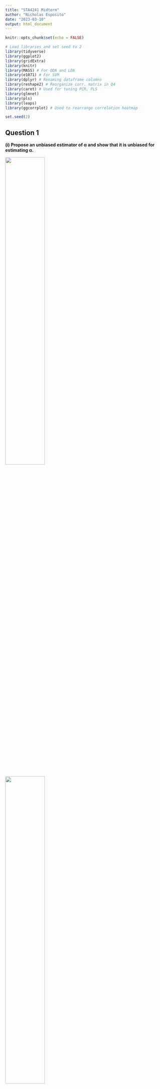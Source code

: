 ```yaml
---
title: "STA4241 Midterm"
author: "Nicholas Esposito"
date: "2023-03-10"
output: html_document
---
```


```r
knitr::opts_chunk$set(echo = FALSE)
```


```r
# Load libraries and set seed to 2
library(tidyverse)
library(ggplot2)
library(gridExtra)
library(knitr)
library(MASS) # For QDA and LDA
library(e1071) # For SVM
library(dplyr) # Renaming dataframe columns
library(reshape2) # Reorganize corr. matrix in Q4
library(caret) # Used for tuning PCR, PLS
library(glmnet)
library(pls)
library(leaps)
library(ggcorrplot) # Used to rearrange correlation heatmap

set.seed(2)
```

## Question 1

**(i) Propose an unbiased estimator of α and show that it is unbiased for estimating α.**

![](Midterm-Data/Q1-i-part1.png){width=70%, height=50%}

![](Midterm-Data/Q1-i-part2.png){width=50%, height=50%}

**(ii) Find the sampling distribution of your estimator in either finite samples or in large samples.**

According to CLT, given X1,...,Xn are i.i.d with mean mu and variance sigma^2, if you take sufficiently large samples, the sampling distribution will follow a distribution that is approximately Normal, centered at the mean estimate of α. To prove this, I ran 1000 iterations of α estimates, generating datasets of sizes 10, 1000, and 10000 from a Gamma distribution (α = 1, β = 0.01). As the sample size increased, the sampling distribution of the estimator approached a Normal shape, centered on the mean of the estimates. 

```r
# Visualize the sampling distribution of our estimator
q1_visualize_dist <- function(n){
  q1_xbar <- c()
  q1_x2bar <- c()
  for (i in 1:1000){
    q1_x <- rgamma(n, 1, 0.01)
    q1_xbar[i] <- mean(q1_x)
    q1_x2bar[i] <- mean(q1_x^2)
  } 
  
  # Generate estimates of alphahat
  q1_alphahat <- data.frame(q1_xbar^2 / (q1_xbar - (q1_xbar^2)))
  colnames(q1_alphahat) <- c("Estimates")
  
  # Plot distribution of the estimates
  q1_plot <- q1_alphahat %>% 
    ggplot(aes(x = Estimates)) +
    geom_histogram(aes(y = ..density..),
                   color = "black",
                   fill = "white") +
    stat_function(fun = dnorm,
                  args = list(mean = mean(q1_alphahat$Estimates),
                              sd = sd(q1_alphahat$Estimates))) +
    labs(title = paste("n = ", as.character(n)))
  
  return(q1_plot)
}

# Find distribution at n = 10, 1000, 10000
q1_plot_10 <- q1_visualize_dist(10)
q1_plot_1000 <- q1_visualize_dist(1000)
q1_plot_10000 <- q1_visualize_dist(10000)

grid.arrange(q1_plot_10, q1_plot_1000, q1_plot_10000, ncol=2)
```

**(iii) Describe how to implement a parametric bootstrap for this particular problem.**

![](Midterm-Data/Q1-iii.png){width=60%, height=60%}

**(iv) Utilizing the parametric bootstrap described in part (iii), what is variance of the estimator?**

```r
q1_boot_xbar <- c()
q1_boot_x2bar <- c()
q1_n <- 1000
q1_B <- 1000

for (boot in 1:q1_B){
  # Generate from Gamma dist.
  q1_boot_x <- rgamma(1000, 1, 0.01)
  q1_boot_xbar[boot] <- mean(q1_boot_x)
  q1_boot_x2bar[boot] <- mean(q1_boot_x^2)
} 

# Generate estimates of alphahat
q1_boot_alphahat <- data.frame(q1_boot_xbar^2 / (q1_boot_x2bar - (q1_boot_xbar^2)))
colnames(q1_boot_alphahat) <- c("Estimates")

# Variance of the bootstrap estimates
q1_boot_var <- sd(q1_boot_alphahat$Estimates)^2

# Print values
q1_iv_out <- cbind(q1_boot_var)
colnames(q1_iv_out) <- c("Variance Using Parametric Bootstrap in (iii)")
kable(q1_iv_out, digits = 4, align = "l")
```

**(v) What is the expected value of your answer in (iv)?**

Since the variance is equal to a constant, taking the expected value of the variance yields that constant value. Thus, the expected value of the variance is equal to the variance, or E(Var(α) | X) = Var(α)). 

```r
# Print values
q1_v_out <- cbind(q1_boot_var)
colnames(q1_v_out) <- c("Expected Value of the Variance Using Parametric Bootstrap in (iii)")
kable(q1_v_out, digits = 4, align = "l")
```

**(vi) Describe how to implement a parametric bootstrap for this particular problem when assuming a normal distribution for the data.**

![](Midterm-Data/Q1-vi.png){width=70%, height=50%}

**(vii) What is the expected value using this new bootstrap?**

Since the variance is equal to a constant, taking the expected value of the variance yields that constant value.

```r
q1_norm_boot_xbar <- c()
q1_norm_boot_x2bar <- c()

# Find mean and sd of x values from Gamma dist.
q1_x_gamma <- rgamma(q1_n, 1, 0.01)
q1_mean <- mean(q1_x_gamma)
q1_sd <- sd(q1_x_gamma)

for (boot in 1:q1_B){
  # Generate from Normal dist.
  q1_norm_boot_x <- rnorm(1000, q1_mean, q1_sd)
  q1_norm_boot_xbar[boot] <- mean(q1_norm_boot_x)
  q1_norm_boot_x2bar[boot] <- mean(q1_norm_boot_x^2)
} 

# Generate estimates of alphahat
q1_norm_boot_alphahat <- data.frame(q1_norm_boot_xbar^2 / (q1_norm_boot_x2bar - (q1_norm_boot_xbar^2)))
colnames(q1_norm_boot_alphahat) <- c("Estimates")

# Variance of the bootstrap estimates
q1_norm_boot_var <- sd(q1_norm_boot_alphahat$Estimates)^2

# Since the variance is a constant, the expected value will be that constant

# Print values
q1_vii_out <- cbind(q1_norm_boot_var)
colnames(q1_vii_out) <- c("Expected Value of the Variance Using Parametric Bootstrap in (vi)")
kable(q1_vii_out, digits = 4, align = "l")
```

**(viii) Given your answer to the previous question, do you think this misspecified version of the bootstrap will perform well?**

Based on the work throughout this question, I believe the misspecified version of the bootstrap, which utilizes a Normal distribution, will perform well. As shown in part (ii), when given very large sample sizes, the sampling distribution of the estimator will follow a distribution that is approximately Normal. When utilizing the bootstrap, we will be generating large data sets with each bootstrap iteration. Thus, the distributions of these estimates will be approximately Normal, so it is expected that this bootstrap version will perform well in capturing the true parameter α. 

## Question 2

**(i) Let the sample size be n = 10 and set the true parameter values to be α = 1 and β = 0.01. Use the two parametric bootstraps from question 1 and the standard nonparametric bootstrap. Using B = 1000 bootstrap replicates and the percentile method for calculating confidence intervals with the bootstrap, what is the coverage rate of 95% confidence intervals for each of the three bootstrap approaches? In other words, in what percentage of simulated data sets do your intervals cover the true α value for each bootstrap?**

The non-parametric bootstrap had a coverage rate of 0.723, similar to the parametric bootstrap following the Gamma distribution, 0.739. However, the parametric bootstrap following the Normal distribution had a coverage rate of 0.933. One explanation for this is that the bootstrap estimates using the normal distribution are centered on our alpha estimates, so it is expected that this approach would perform better in capturing the true α value for each bootstrap.

```r
# Function for estimation of alpha
estAlpha <- function(bootVals){
  mean_sq <- mean(bootVals)^2 # Evaluate estimator in parts
  x_sq <- (sum((bootVals)^2)) / (length(bootVals))
  
  est_alpha_val <- (mean_sq) / (x_sq - mean_sq)
  return(est_alpha_val)
}

# Perform 1000 simulation trials
numTrials <- 1000
q2_nonp_cov <- matrix(NA, numTrials, 2) # 3 bootstrap variations
q2_p_gamma_cov <- matrix(NA, numTrials, 2)
q2_p_norm_cov <- matrix(NA, numTrials, 2)
q2_B <- 1000 # 1000 bootstraps

# Data set information
q2_n <- 10
q2_alpha <- 1
q2_beta <- 0.01

# Store bootstrap values for visualization
q2_nonp_viz <- c()
q2_p_gamma_viz <- c()
q2_p_norm_viz <- c()

for(trial in 1:numTrials){
  
  # Generate data set
  q2_x <- rgamma(q2_n, shape = q2_alpha, scale = q2_beta)
  
  # --- Non-parametric bootstrapping ---
  
  # Keep track of B = 1000 bootstrap estimates 
  q2_nonp_bootstrap_vals <- rep(NA, q2_B)
  
  for(boot in 1:q2_B){
    # Find random sample from sample data to perform bootstrapping
    q2_nonp_boot <- sample(q2_x, q2_n, replace = TRUE)
    q2_nonp_bootstrap_vals[boot] <- estAlpha(q2_nonp_boot) # Estimator for alpha
  }
  
  # Use percentile method
  q2_nonp_cov[trial,] <- quantile(q2_nonp_bootstrap_vals, c(0.025, 0.975)) # q2_nonp_cov[trial,1] stores q0.025, q2_nonp_cov[trial,1] stores q0.975
  
  # Store non-parametric bootstrap values for visualization
  q2_nonp_viz <- append(q2_nonp_viz, q2_nonp_bootstrap_vals)
  
  # --- Parametric bootstrapping ---
  
  # Keep track of B = 1000 bootstrap estimates 
  q2_p_gamma_bootstrap_vals <- rep(NA, q2_B)
  q2_p_norm_bootstrap_vals <- rep(NA, q2_B)
  
  # Estimate using estimator from Q1
  q2_est_alpha <- estAlpha(q2_x)
  
  # Find mean and sd of x values
  q2_mean <- mean(q2_x)
  q2_sd <- sd(q2_x)
  
  for(boot in 1:q2_B){
    # Generate data from the distribution our sample follows
    
    # 1. Gamma distribution
    q2_p_gamma_bootstrap_vals[boot] <- estAlpha(rgamma(q2_n, q2_est_alpha, q2_beta)) # Estimator for alpha
    
    # 2. Normal distribution
    q2_p_norm_bootstrap_vals[boot] <- estAlpha(rnorm(q2_n, q2_mean, q2_sd)) # Estimator for alpha
  }
  
  # Use percentile method - gamma dist.
  q2_p_gamma_cov[trial,] <- quantile(q2_p_gamma_bootstrap_vals, c(0.025, 0.975))
  q2_p_norm_cov[trial,] <- quantile(q2_p_norm_bootstrap_vals, c(0.025, 0.975))
  
  # Store parametric bootstrap values for visualization
  q2_p_gamma_viz <- append(q2_p_gamma_viz, q2_p_gamma_bootstrap_vals)
  q2_p_norm_viz <- append(q2_p_norm_viz, q2_p_norm_bootstrap_vals)
}

# Non-parametric coverage rate
q2_nonp_cov_rate <- mean(1*(q2_nonp_cov[,1] < q2_alpha & q2_nonp_cov[,2] > q2_alpha))

# Parametric coverage rate - gamma dist.
q2_p_gamma_cov_rate <- mean(1*(q2_p_gamma_cov[,1] < q2_alpha & q2_p_gamma_cov[,2] > q2_alpha))

# Parametric coverage rate - normal dist.
q2_p_norm_cov_rate <- mean(1*(q2_p_norm_cov[,1] < q2_alpha & q2_p_norm_cov[,2] > q2_alpha))

# Print values
q2_i_out <- cbind(q2_nonp_cov_rate, q2_p_gamma_cov_rate, q2_p_norm_cov_rate)
colnames(q2_i_out) <- c("Non-Parametric", "Parametric - Gamma Dist.", "Parametric - Normal Dist.")
kable(q2_i_out, digits = 4, align = "l")
```

**(ii) Using your simulated data sets, visualize the sampling distribution of ̂α.**

```r
# Make each vector of est. values a dataframe
q2_nonp_df <- data.frame(q2_nonp_viz)
colnames(q2_nonp_df) <- c("Estimate")

q2_p_gamma_df <- data.frame(q2_p_gamma_viz)
colnames(q2_p_gamma_df) <- c("Estimate")

q2_p_norm_df <- data.frame(q2_p_norm_viz)
colnames(q2_p_norm_df) <- c("Estimate")

q2_nonp_hist <-  q2_nonp_df %>%
  ggplot(aes(x = Estimate)) +
  geom_density(color = "black",
                 fill = "blue",
                 binwidth = 0.25) +
  labs(title = "Non-Parametric Bootstrap Distribution") +
  xlim(0,10) +
  ylim(0,1) +
  geom_vline(xintercept = q2_alpha,
             linetype = "dashed",
             color = "red",
             size = 0.5)

q2_p_gamma_hist <- q2_p_gamma_df %>%
  ggplot(aes(x = Estimate)) +
  geom_density(color = "black",
                 fill = "blue") +
  labs(title = "Parametric Bootstrap Distribution - Gamma Dist.") +
  xlim(0,10) +
  ylim(0,1) +
  geom_vline(xintercept = q2_alpha,
             linetype = "dashed",
             color = "red",
             size = 0.5)

q2_p_norm_hist <-  q2_p_norm_df %>%
  ggplot(aes(x = Estimate)) +
  geom_density(color = "black",
                 fill = "blue") +
  labs(title = "Parametric Bootstrap Distribution - Normal Dist.") +
  xlim(0,10) +
  ylim(0,1) +
  geom_vline(xintercept = q2_alpha,
             linetype = "dashed",
             color = "red",
             size = 0.5)

grid.arrange(q2_nonp_hist, q2_p_gamma_hist, q2_p_norm_hist, ncol=2)
```

**(iii) For each of the three bootstrap approaches, explain why you found the results of the previous section.**

The non-parametric bootstrap following the Gamma distribution has the highest density of its estimates just above the true value of α. However, its estimates are also not entirely concentrated within the 95% confidence interval, so it is expected that this approach has a low coverage rate. The parametric bootstrap following the Gamma distribution is much more spread in its density concentration, although most of the distribution lies well above the true value of α. Thus, this approach will also have a low coverage rate. For both these approaches, the left tail, which has a relatively low concentration of the estimates, contains the true value of α. Thus, both are expected to perform poorly. Conversely, the parametric bootstrap following a Normal distribution has a high density of its data concentrated around the true value of α. The true value is not in either of the tails, and thus this approach produces good coverage results.

**(iv) Does the performance of the parametric bootstrap that incorrectly assumes a normal distribution for Xi depend in any way on the true values of α and β?**

The performance of the parametric bootstrap that incorrectly assumes a normal distribution is affected by the true values of alpha and beta. In the initial simulation, with alpha: 1 and beta: 0.01, we find a coverage rate of 0.933. When changing both the alpha and beta values to varying combinations, the coverage rate also varies, especially with larger alpha and beta values. For example, when alpha is set to 2 and beta to 0.02, the coverage rate drops by  ~0.15. The effect on the performance is not substantial (~0.4 difference between the initial coverage rate and that of alpha: 10, beta: 0.1), although there is evidence of a change in performance. 

```r
norm_dist_sim <- function(alphaVal, betaVal){
  # Store conf. intervals
  q2_iv_p_norm_cov <- matrix(NA, numTrials, 2)
  
  # Run 1000 trials with 1000 bootstraps for varying values of alpha and beta (same num. of trials and bootstraps as above)
  for(trial in 1:numTrials){
    
    # Generate data set
    q2_iv_x <- rgamma(q2_n, shape = alphaVal, scale = betaVal)
    
    # Keep track of B = 1000 bootstrap estimates 
    q2_iv_p_norm_bootstrap_vals <- rep(NA, q2_B)
    
    # Find mean and sd of x values
    q2_iv_mean <- mean(q2_iv_x)
    q2_iv_sd <- sd(q2_iv_x)
    
    for(boot in 1:q2_B){
      # Generate data from the Normal distribution
      q2_iv_p_norm_bootstrap_vals[boot] <- estAlpha(rnorm(q2_n, q2_iv_mean, q2_iv_sd)) # Estimator for alpha
    }
    
    # Use percentile method - gamma dist.
    q2_iv_p_norm_cov[trial,] <- quantile(q2_iv_p_norm_bootstrap_vals, c(0.025, 0.975))
  }
  
  return(mean(1*(q2_iv_p_norm_cov[,1] < alphaVal & q2_iv_p_norm_cov[,2] > alphaVal)))
}

# Alpha: 2, Beta: 0.02
q2_iv_alpha2_beta2 <- norm_dist_sim(2, 0.02)

# Alpha: 2, Beta: 0.05
q2_iv_alpha2_beta5 <- norm_dist_sim(2, 0.05)

# Alpha: 5, Beta: 0.02
q2_iv_alpha5_beta2 <- norm_dist_sim(5, 0.02)

# Alpha: 5, Beta: 0.05
q2_iv_alpha5_beta5 <- norm_dist_sim(5, 0.05)

# Alpha: 10, Beta: 0.1
q2_iv_alpha10_beta1 <- norm_dist_sim(10, 0.1)

# Print values
q2_iv_out <- cbind(q2_p_norm_cov_rate, q2_iv_alpha2_beta2, q2_iv_alpha2_beta5, q2_iv_alpha5_beta2, q2_iv_alpha5_beta5, q2_iv_alpha10_beta1)
colnames(q2_iv_out) <- c("Alpha: 1, Beta: 0.01", "Alpha: 2, Beta: 0.02", "Alpha: 2, Beta: 0.05", "Alpha: 5, Beta: 0.02", "Alpha: 5, Beta: 0.05", "Alpha: 10, Beta: 0.1")
kable(q2_iv_out, digits = 4, align = "l")
```

## Question 3

```r
# Read in training and testing data - Y is binary, X1...Xn are cont. 
q3_train_data <- data.frame(read.csv("Midterm/Midterm-Data/Problem3training.csv"))
q3_test_data <- data.frame(read.csv("Midterm/Midterm-Data/Problem3testing.csv"))
q3_train_n <- nrow(q3_train_data)
q3_test_n <- nrow(q3_test_data)
q3_p <- ncol(q3_train_data) - 1
```

**(i) Fit the following four models to the data: Logistic regression, LDA, QDA, and SVM with the radial kernel. What are the error rates for each of the four models on the testing data set?**

```r
q3_errors <- c()

# Logistic model

q3_logit <- glm(Y ~ ., 
                data = q3_train_data,
                family = binomial)

q3_test_pred_logit <- 1*(predict(q3_logit, newdata = q3_test_data, type="response") > 0.5)

q3_errors[1] <- mean(q3_test_pred_logit != (q3_test_data$Y))

# LDA

q3_lda <- lda(Y ~ ., 
              data = q3_train_data)

q3_test_pred_lda <- as.numeric(predict(q3_lda, 
                                    newdata = q3_test_data)$class) - 1

q3_errors[2] <- mean(q3_test_pred_lda != (q3_test_data$Y))

# QDA

q3_qda <- qda(Y ~ ., 
              data = q3_train_data)

q3_test_pred_qda <- as.numeric(predict(q3_qda, 
                                    newdata = q3_test_data)$class) - 1
q3_errors[3] <- mean(q3_test_pred_qda != (q3_test_data$Y))

# SVM with a radial kernel

q3_svm_rad <- tune(svm,
                   as.factor(Y) ~ .,
                   data = q3_train_data,
                   kernel = "radial",
                   ranges=list(cost=c(0.01, 1, 5, 10, 100),
                               gamma=c(0.001, 0.01, 0.1, 1))) 
q3_svm_rad_fit <- q3_svm_rad$best.model

q3_test_pred_svm_rad <- (predict(q3_svm_rad_fit, newdata = q3_test_data))

q3_errors[4] <- mean(q3_test_pred_svm_rad != (q3_test_data$Y))

# Print error rates
q3_i_out <- cbind(q3_errors[1], q3_errors[2], q3_errors[3], q3_errors[4])
colnames(q3_i_out) <- c("Logistic", "LDA", "QDA", "SVM-R")
kable(q3_i_out, digits = 4, align = "l")
```

**(ii) Make a plot similar to the plot from problem 2 (i) on homework 2 that illustrates the decision boundary for covariates X1 and X2 for all of your models.**

```r
# Create grid of points for plots; X3...Xp will be set to zero
gridX1 <- seq(-3, 3, length = 100)
gridX2 <- seq(-3, 3, length = 100)
gridX <- expand.grid(gridX1, gridX2)
gridX_Zeros <- data.frame(matrix(0, 10000, q3_p-2))

q3_plot_data <- bind_cols(gridX, gridX_Zeros)

# Rename all columns to X1...Xp
colnames(q3_plot_data) <- c("X.1", "X.2", "X.3", "X.4", "X.5", "X.6", "X.7",
                            "X.8", "X.9", "X.10", "X.11", "X.12","X.13", "X.14",
                            "X.15", "X.16", "X.17", "X.18", "X.19", "X.20", "X.21",
                            "X.22", "X.23", "X.24", "X.25", "X.26", "X.27", "X.28") # Attempted a more efficient way, settled on brute force

# Run predictions and plot for each model

# Logistic model decision boundary
q3_logit_grid_pred <- 1*(predict(q3_logit, 
                                 q3_plot_data, 
                             type = "response") > 0.5)

q3_logit_plot <- q3_plot_data %>% 
  ggplot(aes(x = X.1, y = X.2, color = as.factor(q3_logit_grid_pred))) +
  geom_point() + 
  scale_colour_manual(values=c("blue", "darkgreen")) +
  labs(title = "Logsitic Regression", 
       x = "X1",
       y = "X2",
       color = "Outcome")

# LDA decision boundary
q3_lda_grid_pred <- as.numeric(predict(q3_lda, 
                                       newdata = q3_plot_data)$class) - 1

q3_lda_plot <- q3_plot_data %>% 
  ggplot(aes(x = X.1, y = X.2, color = as.factor(q3_lda_grid_pred))) +
  geom_point() + 
  scale_colour_manual(values=c("blue", "darkgreen")) +
  labs(title = "LDA", 
       x = "X1",
       y = "X2",
       color = "Outcome")

# QDA decision boundary
q3_qda_grid_pred <- as.numeric(predict(q3_qda, 
                                       newdata = q3_plot_data)$class) - 1

q3_qda_plot <- q3_plot_data %>% 
  ggplot(aes(x = X.1, y = X.2, color = as.factor(q3_qda_grid_pred))) +
  geom_point() + 
  scale_colour_manual(values=c("blue", "darkgreen")) +
  labs(title = "QDA", 
       x = "X1",
       y = "X2",
       color = "Outcome")

# SVM-Radial decision boundary
q3_svm_grid_pred <- (predict(q3_svm_rad_fit, newdata = q3_plot_data))

q3_svm_plot <- q3_plot_data %>% 
  ggplot(aes(x = X.1, y = X.2, color = as.factor(q3_svm_grid_pred))) +
  geom_point() + 
  scale_colour_manual(values=c("blue", "darkgreen")) +
  labs(title = "SVM-Radial", 
       x = "X1",
       y = "X2",
       color = "Outcome")

# Plot decision boundaries for each model on same grid
grid.arrange(q3_logit_plot, q3_lda_plot, q3_qda_plot, q3_svm_plot, ncol=2)
```

**(iii) Use cross-validation to estimate the testing error rate for each of the four approaches above.**

**1. Produce an error rate from cross-validation**

```r
# For cross-validation, we will use 10 folds to evaluate each approach
folds <- 10
groups <- cut(1:q3_train_n, breaks = 10, labels = F)

# Keep track of the error for each approach
q3_errors_CV <- matrix(NA, folds, 4)

for(fold in 1:folds){
  
  # Split the data into training/testing
  testIndex <- which(groups == fold)
  
  q3_train_CV <- q3_train_data[-testIndex,]
  q3_test_CV <- q3_train_data[testIndex,]
  
  # Logistic
  q3_logit_CV <- glm(Y ~ ., 
                  data = q3_train_CV,
                  family = binomial)
  
  q3_test_pred_logit_CV <- 1*(predict(q3_logit_CV, newdata = q3_test_CV, type="response") > 0.5)
  
  q3_errors_CV[fold, 1] <- mean(q3_test_pred_logit_CV != (q3_test_CV$Y))
  
  # LDA
  q3_lda_CV <- lda(Y ~ ., 
                   data = q3_train_CV)
  
  q3_test_pred_lda_CV <- as.numeric(predict(q3_lda_CV, 
                                         newdata = q3_test_CV)$class) - 1
  
  q3_errors_CV[fold, 2] <- mean(q3_test_pred_lda_CV != (q3_test_CV$Y))
  
  # QDA
  q3_qda_CV <- qda(Y ~ ., 
                   data = q3_train_CV)
  
  q3_test_pred_qda_CV <- as.numeric(predict(q3_qda_CV, 
                                            newdata = q3_test_CV)$class) - 1
  
  q3_errors_CV[fold, 3] <- mean(q3_test_pred_qda_CV != (q3_test_CV$Y))
  
  # SVM-Radial
  q3_svm_rad_CV <- tune(svm,
                     as.factor(Y) ~ .,
                     data = q3_train_CV,
                     kernel = "radial",
                     ranges=list(cost=c(0.01, 1, 5, 10, 100),
                                 gamma=c(0.001, 0.01, 0.1, 1))) 
  q3_svm_rad_fit_CV <- q3_svm_rad_CV$best.model
  
  q3_test_pred_svm_rad_CV <- (predict(q3_svm_rad_fit_CV, newdata = q3_test_CV))
  
  q3_errors_CV[fold,4] <- mean(q3_test_pred_svm_rad_CV != (q3_test_CV$Y))
}

# Find the avg error rate for each approach across the 10 folds
q3_logit_error_CV <- mean(q3_errors_CV[,1])
q3_lda_error_CV <- mean(q3_errors_CV[,2])
q3_qda_error_CV <- mean(q3_errors_CV[,3])
q3_svm_rad_error_CV <- mean(q3_errors_CV[,4])

# Print error rates
q3_iii_1_out <- cbind(q3_logit_error_CV, q3_lda_error_CV, q3_qda_error_CV, q3_svm_rad_error_CV)
colnames(q3_iii_1_out) <- c("Logistic", "LDA", "QDA", "SVM-R")
kable(q3_iii_1_out, digits = 4, align = "l")
```

**2. Compare the error rate from cross-validation with the error rate you obtained in part (i) and discuss any differences seen**

All of the cross-validation error rates slightly exceed the error rates found in part (i), with the SVM-Radial Kernel having the largest difference in error rate, ~0.061. *NOTE:* The differences in error rates were found by subtracting the error rates in part (i) from the cross-validation error rates (CV Errors - Original Errors), so a positive result indicates that the cross-validation error rate exceeded that of the error rate from part (i).

```r
# Print the difference in error rates: CV error rate - test error rate
q3_logit_diff <- q3_logit_error_CV - q3_errors[1]
q3_lda_diff <- q3_lda_error_CV - q3_errors[2]
q3_qda_diff <- q3_qda_error_CV - q3_errors[3]
q3_svm_rad_diff <- q3_svm_rad_error_CV - q3_errors[4]

q3_iii_2_out <- cbind(q3_logit_diff, q3_lda_diff, q3_qda_diff, q3_svm_rad_diff)
colnames(q3_iii_2_out) <- c("Logistic Diff.", "LDA Diff.", "QDA Diff.", "SVM-R Diff.")
kable(q3_iii_2_out, digits = 4, align = "l")
```

**3. Give potential reasons for discrepancies between the cross-validation error and your error rates from (i)**

The cross-validation error rates are higher than the error rates from part (i) for each approach. This means that the cross-validation error overestimates the true test error for our data set. One explanation for this is that the cross-validation error is obtained using less training data for the model than when we found the true test error. For 10 fold cross-validation, only 90% of the training data is used, creating a source of bias against the true error. 

**(iv) Incorporate PCA within your support vector machine.**

**1. Find the smallest M such that your principle components explain at least 90% of the information from the original covariates.**

The smallest value of M such that the principal components explain at least 90% of the information from the original covariates is 12.

```r
# Run PCA on the training data
q3_pca <- prcomp(q3_train_data, scale = TRUE)
#summary(q3_pca)

# Compute cumulative explained variance
cumulative_var <- data.frame(x = c(1:29), y = as.numeric(cumsum(q3_pca$sdev^2 / sum(q3_pca$sdev^2)))) # Cumulative variance explained
colnames(cumulative_var) <- c("PC", "CumVar")

# Find smallest M such that cumulative variation > 90%
q3_prin_comp <- which(cumulative_var$CumVar >= 0.9)[1] # Takes the first index in which cumulative variation >= 0.9

# Plot PCA to visualize the proportion of variance explained by M components
cumulative_var %>%
  ggplot(aes(x = PC, y = CumVar)) +
  geom_point() +
  geom_hline(yintercept = 0.9, # Draw a horizontal line at 0.9, for 90% variation explained by the data set
             color = "blue", 
             linetype = "dashed") +
  geom_vline(xintercept = q3_prin_comp, # Draw a vertical line at M
             color = "red",
             linetype = "dashed") +
  xlab("PCs") +
  ylab("Cumulative Explained Variance") +
  labs(title = "Smallest M Such That PCs Explain 90% of Information")

# Use PCA with SVM-Radial
q3_pca_train_data <- q3_train_data[,1:(q3_prin_comp+1)] # Use first M principle components, add 1 to account for Y

q3_svm_rad_pca <- tune(svm,
                   as.factor(Y) ~ .,
                   data = q3_pca_train_data,
                   kernel = "radial",
                   ranges=list(cost=c(0.01, 1, 5, 10, 100),
                               gamma=c(0.001, 0.01, 0.1, 1))) 
q3_svm_rad_pca_fit <- q3_svm_rad_pca$best.model

# Print out the minimum number of principle components, M
q3_iv_1_out <- cbind(q3_prin_comp)
colnames(q3_iv_1_out) <- c("# of PCs")
kable(q3_iv_1_out, digits = 4, align = "l")
```

**2. Use those M principle components within an SVM and get the prediction error rate on the testing data set.**

Using M = 12, the error rate for SVM with a radial kernel is 0.2337.

```r
# Run PCA prediction using the best model we found above
q3_test_pred_svm_rad_pca <- (predict(q3_svm_rad_pca_fit, newdata = q3_test_data))

q3_pca_error <- mean(q3_test_pred_svm_rad_pca != (q3_test_data$Y))

# Print out SVM error rate with M principle components
q3_iv_2_out <- cbind(q3_pca_error)
colnames(q3_iv_2_out) <- c("SVM-R with PCA")
kable(q3_iv_2_out, digits = 4, align = "l")
```

## Question 4

```r
# Read in training and testing data - Y, X1...Xn are cont. 
q4_train_data <- data.frame(read.csv("Midterm/Midterm-Data/Problem4training.csv"))
q4_test_data <- data.frame(read.csv("Midterm/Midterm-Data/Problem4testing.csv"))
q4_train_n <- nrow(q4_train_data)
q4_test_n <- nrow(q4_test_data)
q4_p <- ncol(q4_train_data) - 1
```

**(i) Make a heatmap of the empirical correlation matrix of the covariates in this dataset. This is a matrix where the (i,j) element is corr(Xi, Xj). Interpret your findings.**

Given the large number of covariates (186), it is difficult to draw conclusions about the correlation of individual covariates. However, we can see some patterns in the correlation matrix that indicate whether or not we have a high number of correlated covariates in our dataset. Given the sparsity of red/blue patches (or, the high density of white space, which is slightly easier to visualize), we can determine that there is a low quantity of highly-correlated covariates, a trend that factors into our decision about dimensionality reduction and shrinkage techniques.

```r
# Find correlation matrix
corr_mat <- round(cor(q4_train_data[,2:(q4_p+1)]), 2)
corr_map <- melt(corr_mat)

# Plot as a heatmap
corr_map %>%
  ggplot(aes(x = Var1, y = Var2, fill = value)) +
  geom_tile() +
  scale_fill_gradient2(low = "blue", 
                      high = "red",
                      mid = "white",
                      midpoint = 0,
                      limit = c(-1,1)) +
  coord_fixed() +
  labs(title = "Empricial Correlation Matrix")

# Plot as a heatmap but justify the correlations to the lower triangle matrix
corr_mat %>% ggcorrplot(hc.order = TRUE,
           type = "lower",
           lab = FALSE) +
  labs(title = "Empricial Correlation Matrix - Rearranged") +
  xlab("Var1") +
  ylab("Var2")
```

**(ii) Does the plot in part (i) tell you anything about whether it would be better to use dimension reduction approaches such as PCA and PLS, or shrinkage approaches such as lasso or ridge regression?**

Dimension reduction allows us to take a subset of the available covariates to include in our model. Prior to any form of variable selection, there are 186 predictors, which complicates our visualization of the training dataset and how the features are correlated. Dimension reduction will remove highly-correlated and unimportant features. Conversely, shrinkage techniques work to "shrink" the covariates to 0, in turn reducing their variance and minimizing mean square error (MSE). With the plot in part (i), we can draw that there is a high number of features with low correlation, so we want to choose an approach that will retain covariates we need. Shrinkage methods, such as Lasso and Ridge Regression, will address this issue, allowing us to work with a much smaller subset of the predictors.

**(iii) Does the plot in part (i) tell you anything about whether it would be better to use a ridge or lasso penalty when using shrinkage approaches?**

As explained in part (i), there is a relatively low number of predictors that are highly-correlated with the outcome. Similarly, we want an approach that will reduce the number of features we will use as predictors, due to the very large number of covariates we are initially provided (186). Thus, a lasso penalty will be best when using the shrinkage approach for this dataset, because lasso tends to perform better when provided a small number of significant predictors (in other words, when you have a small number of highly-correlated predictors). Lasso also works to eliminate features, which will help the overall interpretability of our model (conversely, ridge will reduce the impact of less important features).

**(iv) Fit each of the following models to the data, where any tuning parameters are chosen via cross-validation: Lasso regression, ridge regression, PLS, and PCR. What are the error rates for each of the four models on the testing data set?**

To depict the error rates for each approach, I found the MSEs on the testing dataset. Lasso regression has the lowest MSE at ~2.42, while ridge regression has the highest at ~4.23. PLS and PCR fall between these two approaches, with MSEs of ~2.77	and ~2.91, respectively. 

```r
q4_errors <- c()

# Lasso regression
q4_lasso_cv <- cv.glmnet(x = as.matrix(q4_train_data[,2:(q4_p + 1)]), y = q4_train_data$Y, alpha = 1)
q4_lasso_param <- q4_lasso_cv$lambda.min # Choose lambda that minimizes test MSE using 10-fold CV

# Fit lasso regression with optimal lambda
q4_lasso <- glmnet(x = as.matrix(q4_train_data[,2:(q4_p + 1)]), y = q4_train_data$Y, alpha = 1, lambda = q4_lasso_param)
q4_test_pred_lasso <- predict(q4_lasso, s = q4_lasso_param, newx = as.matrix(q4_test_data[,2:(q4_p + 1)]))

q4_errors[1] <- mean((as.numeric(q4_test_pred_lasso) - q4_test_data$Y)^2) # Test MSE

# Ridge regression
q4_ridge_cv <- cv.glmnet(x = as.matrix(q4_train_data[,2:(q4_p + 1)]), y = q4_train_data$Y, alpha = 0)
q4_ridge_param <- q4_ridge_cv$lambda.min # Choose lambda that minimizes test MSE using 10-fold CV

# Fit ridge regression with optimal lambda
q4_ridge <- glmnet(x = as.matrix(q4_train_data[,2:(q4_p + 1)]), y = q4_train_data$Y, alpha = 0, lambda = q4_ridge_param)
q4_test_pred_ridge <- predict(q4_ridge, s = q4_ridge_param, newx = as.matrix(q4_test_data[,2:(q4_p + 1)]))

q4_errors[2] <- mean((as.numeric(q4_test_pred_ridge) - q4_test_data$Y)^2) # Test MSE

# PLS
q4_pls_cv <- plsr(Y ~ ., data = q4_train_data, scale = TRUE, validation = "CV")
q4_pls_components <- which.min(RMSEP(q4_pls_cv)$val[1,,])  - 1 # This will pull the number of components with the smallest CV error; subtract 1 to account for model w/ 0 PCs

# Fit PLS with M number of components found from cross-validation
q4_pls <- plsr(Y ~ ., data = q4_train_data, scale = TRUE, ncomp = q4_pls_components)
q4_test_pred_pls <- predict(q4_pls, q4_test_data, ncomp = q4_pls_components)

q4_errors[3] <- mean((as.numeric(q4_test_pred_pls) - q4_test_data$Y)^2) # Test MSE

# PCR
q4_pcr_cv <- pcr(Y ~ ., data = q4_train_data, scale = TRUE, validation = "CV")
q4_pcr_components <- which.min(RMSEP(q4_pcr_cv)$val[1,,]) - 1 # This will pull the number of components with the smallest CV error; subtract 1 to account for model w/ 0 PCs

# Fit PCR with M number of components found from cross-validation
q4_pcr <- pcr(Y ~ ., data = q4_train_data, scale = TRUE, ncomp = q4_pcr_components)
q4_test_pred_pcr <- predict(q4_pcr, q4_test_data, ncomp = q4_pcr_components)

q4_errors[4] <- mean((as.numeric(q4_test_pred_pcr) - q4_test_data$Y)^2) # Test MSE

# Print MSEs
q4_iv_out <- cbind(q4_errors[1], q4_errors[2], q4_errors[3], q4_errors[4])
colnames(q4_iv_out) <- c("Lasso MSE", "Ridge MSE", "PLS MSE", "PCR MSE")
kable(q4_iv_out, digits = 4, align = "l")
```

**(v) Identify the important variables using two distinct variable selection techniques. Discuss the pros and cons of each approach, and interpret your findings on the main data set.**

*NOTE:* Given the large number of covariates (186), best subset was not feasible, as the number of possible models is 2^186. Thus, I opted to use forward stepwise regression and both stepwise regression (mix of forward and backward) as the two model selection techniques. Forward stepwise regression resulted in 42 covariates selected, while the mix of forward and backward stepwise regression found 33 covariates to be meaningful for our modeling. 

```r
# Generate an intercept-only model and the full model
q4_base_model <- lm(Y ~ 1, data = q4_train_data)
q4_full_model <- lm(Y ~ ., data = q4_train_data)

# Forward stepwise regression
q4_fwd_reg <- step(q4_base_model, 
                   direction = "forward", 
                   scope = list(lower = q4_base_model, upper = q4_full_model), 
                   k = log(q4_train_n), 
                   trace = 0) # Trace = 0 suppresses display

q4_fwd_reg_coef <- length(q4_fwd_reg$coefficients) # Find number of covariates

# Both stepwise regression
q4_both_reg <- step(q4_base_model, 
                   direction = "both", 
                   scope = list(lower = q4_base_model, upper = q4_full_model), 
                   k = log(q4_train_n), 
                   trace = 0) # Trace = 0 suppresses display

q4_both_reg_coef <- length(q4_both_reg$coefficients) # Find number of covariates

# Print values
q4_v_out <- cbind(q4_fwd_reg_coef, q4_both_reg_coef)
colnames(q4_v_out) <- c("Forward - # of Covariates", "Both - # of Covariates")
kable(q4_v_out, digits = 4, align = "l")
```

**(vi) Suppose you fit the ridge regression estimator that is given by ̂β.**

**1. Derive the variance of the ridge regression estimator.**

![](Midterm-Data/Q4-vi-part1.png){width=70%, height=50%}

![](Midterm-Data/Q4-vi-part2.png){width=70%, height=50%}

**2. Set λ = 4.7 and σ2 = 1. Estimate the covariance between ̂β3 and ̂β55.**

```r
# Find the necessay matrices for the ridge regression estimator
q4_I_p <- as.matrix(diag(q4_p)) # Identity matrix
q4_x_mat <- as.matrix(q4_train_data[,2:(q4_p + 1)])
q4_y_mat <- as.matrix(q4_train_data[,1])
q4_sigma_sq <- 1
q4_lambda <- 4.7

# This is the variance we found in part 1, which produces a variance-covariance matrix
q4_var_cov_mat <- (t(q4_x_mat)%*%q4_x_mat + q4_lambda*q4_I_p)^-1 %*%
  (t(q4_x_mat)%*%q4_x_mat + q4_lambda*q4_I_p)^-1 %*%
  (t(q4_x_mat)%*%q4_x_mat) *
  q4_sigma_sq

# Cov(B3, B55) will thus be given by the value at [3,55]
q4_cov_B3_B55 <- q4_var_cov_mat[3,55]

# Print covariance estimate
q4_vi_out <- cbind(q4_cov_B3_B55)
colnames(q4_vi_out) <- c("Covariance Between B3 and B55")
kable(q4_vi_out, digits = 4, align = "l")
```

**3. Is it possible to construct such an interval that is also valid? If so, implement it for covariate 20 and interpret your results. If not, explain why one can not be constructed.**

There is significant variation in both the standard errors and estimates. This is partial due to the specifications presented in the premise. Since the matrix Xi in the ridge regression estimator only contains the p predictors for that specific observation, we will have wide variation in our estimates. As a result, creating confidence intervals to capture the true value of β will not produce a high coverage rate, even over repeated data sets.

```r
q4_std_errors <- sqrt(abs(diag(q4_var_cov_mat))) # This will return the square root of the variances (the std. errors)

q4_estimates <- (t(q4_x_mat) %*% q4_x_mat + q4_lambda*q4_I_p)^-1 %*% 
  (t(q4_x_mat)%*%q4_y_mat) # Find the estimates of B
```
